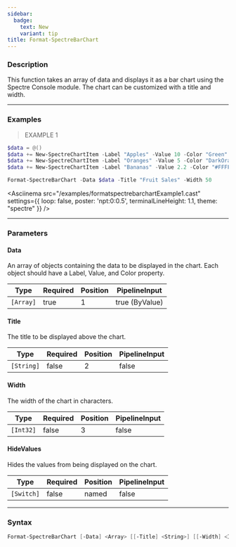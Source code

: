 ```yaml
---
sidebar:
  badge:
    text: New
    variant: tip
title: Format-SpectreBarChart
---
```





### Description

This function takes an array of data and displays it as a bar chart using the Spectre Console module. The chart can be customized with a title and width.

---

### Examples
> EXAMPLE 1

```powershell
$data = @()
$data += New-SpectreChartItem -Label "Apples" -Value 10 -Color "Green"
$data += New-SpectreChartItem -Label "Oranges" -Value 5 -Color "DarkOrange"
$data += New-SpectreChartItem -Label "Bananas" -Value 2.2 -Color "#FFFF00"

Format-SpectreBarChart -Data $data -Title "Fruit Sales" -Width 50
```
<Asciinema
    src="/examples/formatspectrebarchartExample1.cast"
    settings={{
        loop: false,
        poster: 'npt:0:0.5',
        terminalLineHeight: 1.1,
        theme: "spectre"
    }}
/>

---

### Parameters
#### **Data**
An array of objects containing the data to be displayed in the chart. Each object should have a Label, Value, and Color property.

|Type     |Required|Position|PipelineInput |
|---------|--------|--------|--------------|
|`[Array]`|true    |1       |true (ByValue)|

#### **Title**
The title to be displayed above the chart.

|Type      |Required|Position|PipelineInput|
|----------|--------|--------|-------------|
|`[String]`|false   |2       |false        |

#### **Width**
The width of the chart in characters.

|Type     |Required|Position|PipelineInput|
|---------|--------|--------|-------------|
|`[Int32]`|false   |3       |false        |

#### **HideValues**
Hides the values from being displayed on the chart.

|Type      |Required|Position|PipelineInput|
|----------|--------|--------|-------------|
|`[Switch]`|false   |named   |false        |

---

### Syntax
```powershell
Format-SpectreBarChart [-Data] <Array> [[-Title] <String>] [[-Width] <Int32>] [-HideValues] [<CommonParameters>]
```
